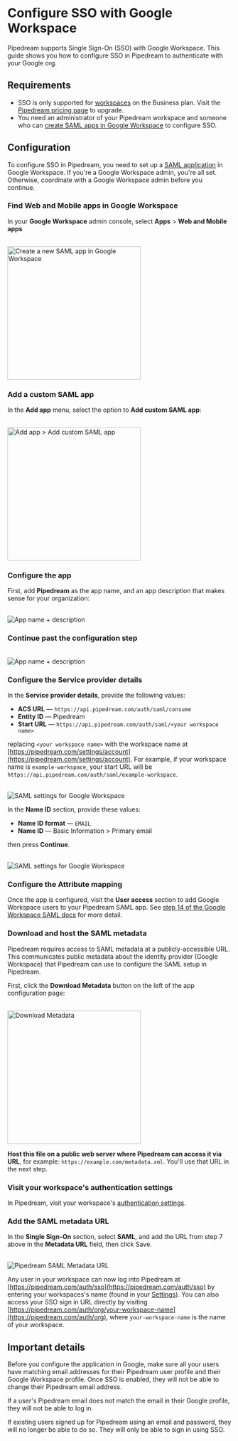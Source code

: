 
# Configure SSO with Google Workspace

Pipedream supports Single Sign-On (SSO) with Google Workspace. This guide shows you how to configure SSO in Pipedream to authenticate with your Google org.

## Requirements

- SSO is only supported for [workspaces](/workspaces/) on the Business plan. Visit the [Pipedream pricing page](https://pipedream.com/pricing) to upgrade.
- You need an administrator of your Pipedream workspace and someone who can [create SAML apps in Google Workspace](https://apps.google.com/supportwidget/articlehome?hl=en&article_url=https%3A%2F%2Fsupport.google.com%2Fa%2Fanswer%2F6087519%3Fhl%3Den&assistant_id=generic-unu&product_context=6087519&product_name=UnuFlow&trigger_context=a) to configure SSO.

## Configuration

To configure SSO in Pipedream, you need to set up a [SAML application](https://apps.google.com/supportwidget/articlehome?hl=en&article_url=https%3A%2F%2Fsupport.google.com%2Fa%2Fanswer%2F6087519%3Fhl%3Den&assistant_id=generic-unu&product_context=6087519&product_name=UnuFlow&trigger_context=a) in Google Workspace. If you're a Google Workspace admin, you're all set. Otherwise, coordinate with a Google Workspace admin before you continue.

<Steps>

### Find Web and Mobile apps in Google Workspace

In your **Google Workspace** admin console, select **Apps** > **Web and Mobile apps**

<br />
<img
  alt="Create a new SAML app in Google Workspace"
  src="https://res.cloudinary.com/pipedreamin/image/upload/v1693962607/docs/Screenshot_2023-09-05_at_6.04.53_PM_kr9oe4.png"
  width="300px"
/>
<br />

### Add a custom SAML app

In the **Add app** menu, select the option to **Add custom SAML app**:

<br />
<img
  alt="Add app > Add custom SAML app"
  src="https://res.cloudinary.com/pipedreamin/image/upload/v1693962942/docs/Screenshot_2023-09-05_at_6.15.12_PM_jrzszg.png"
  width="300px"
/>
<br />

### Configure the app

First, add **Pipedream** as the app name, and an app description that makes sense for your organization:

<br />
<img
  alt="App name + description"
  src="https://res.cloudinary.com/pipedreamin/image/upload/v1693963913/docs/Screenshot_2023-09-05_at_6.31.46_PM_ggnyrq.png"
/>
<br />

### Continue past the configuration step

<br />
<img
  alt="App name + description"
  src="https://res.cloudinary.com/pipedreamin/image/upload/v1693964121/docs/Screenshot_2023-09-05_at_6.35.15_PM_imjbuy.png"
/>
<br />

### Configure the Service provider details

In the **Service provider details**, provide the following values:

- **ACS URL** — `https://api.pipedream.com/auth/saml/consume`
- **Entity ID** — Pipedream
- **Start URL** — `https://api.pipedream.com/auth/saml/<your workspace name>`

replacing `<your workspace name>` with the workspace name at [https://pipedream.com/settings/account](https://pipedream.com/settings/account). For example, if your workspace name is `example-workspace`, your start URL will be `https://api.pipedream.com/auth/saml/example-workspace`.

<br />
<img
  alt="SAML settings for Google Workspace"
  src="https://res.cloudinary.com/pipedreamin/image/upload/v1693964299/docs/Screenshot_2023-09-05_at_6.38.12_PM_wplrr0.png"
/>
<br />

In the **Name ID** section, provide these values:

- **Name ID format** — `EMAIL`
- **Name ID** — Basic Information > Primary email

then press **Continue**.

<br />
<img
  alt="SAML settings for Google Workspace"
  src="https://res.cloudinary.com/pipedreamin/image/upload/v1693965371/docs/Screenshot_2023-09-05_at_6.55.40_PM_f9fgyr.png"
/>
<br />

### Configure the Attribute mapping

Once the app is configured, visit the **User access** section to add Google Workspace users to your Pipedream SAML app. See [step 14 of the Google Workspace SAML docs](https://apps.google.com/supportwidget/articlehome?hl=en&article_url=https%3A%2F%2Fsupport.google.com%2Fa%2Fanswer%2F6087519%3Fhl%3Den&assistant_id=generic-unu&product_context=6087519&product_name=UnuFlow&trigger_context=a) for more detail.

### Download and host the SAML metadata

Pipedream requires access to SAML metadata at a publicly-accessible URL. This communicates public metadata about the identity provider (Google Workspace) that Pipedream can use to configure the SAML setup in Pipedream.

First, click the **Download Metadata** button on the left of the app configuration page:

<br />
<img
  alt="Download Metadata"
  src="https://res.cloudinary.com/pipedreamin/image/upload/v1694026083/docs/Screenshot_2023-09-06_at_11.47.33_AM_mez7j1.png"
  width="300px"
/>
<br />

**Host this file on a public web server where Pipedream can access it via URL**, for example: `https://example.com/metadata.xml`. You'll use that URL in the next step.

### Visit your workspace's authentication settings

In Pipedream, visit your workspace's [authentication settings](https://pipedream.com/settings/authentication).

### Add the SAML metadata URL

In the **Single Sign-On** section, select **SAML**, and add the URL from step 7 above in the **Metadata URL** field, then click Save.

<br />
<img alt="Pipedream SAML Metadata URL" src="https://res.cloudinary.com/pipedreamin/image/upload/v1699919663/saml-metadata-url_cxciur.png" />
<br />
</Steps>

Any user in your workspace can now log into Pipedream at [https://pipedream.com/auth/sso](https://pipedream.com/auth/sso) by entering your workspaces's name (found in your [Settings](https://pipedream.com/settings/account)). You can also access your SSO sign in URL directly by visiting [https://pipedream.com/auth/org/your-workspace-name](https://pipedream.com/auth/org), where `your-workspace-name` is the name of your workspace.

## Important details

Before you configure the application in Google, make sure all your users have matching email addresses for their Pipedream user profile and their Google Workspace profile. Once SSO is enabled, they will not be able to change their Pipedream email address.

If a user's Pipedream email does not match the email in their Google profile, they will not be able to log in.

If existing users signed up for Pipedream using an email and password, they will no longer be able to do so. They will only be able to sign in using SSO.
